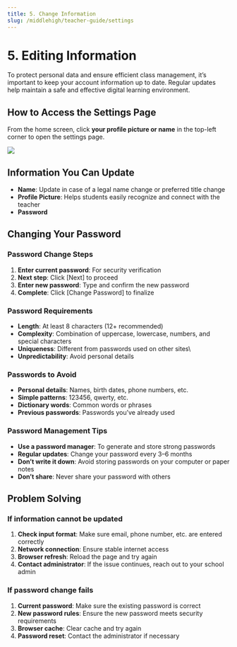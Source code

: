 ```yaml
---
title: 5. Change Information
slug: /middlehigh/teacher-guide/settings
---
```



# 5. Editing Information

To protect personal data and ensure efficient class management, it’s important to keep your account information up to date.
Regular updates help maintain a safe and effective digital learning environment.

## How to Access the Settings Page

From the home screen, click **your profile picture or name** in the top-left corner to open the settings page.

<Image src="/img/en/middlehigh/teacher/10-01.jpg" size="lg" />

## Information You Can Update

- **Name**: Update in case of a legal name change or preferred title change
- **Profile Picture**: Helps students easily recognize and connect with the teacher
- **Password**

## Changing Your Password

### Password Change Steps

1. **Enter current password**: For security verification
2. **Next step**: Click [Next] to proceed
3. **Enter new password**: Type and confirm the new password
4. **Complete**: Click [Change Password] to finalize

### Password Requirements

- **Length**: At least 8 characters (12+ recommended)
- **Complexity**: Combination of uppercase, lowercase, numbers, and special characters
- **Uniqueness**: Different from passwords used on other sites\
- **Unpredictability**: Avoid personal details

### Passwords to Avoid

- **Personal details**: Names, birth dates, phone numbers, etc.
- **Simple patterns**: 123456, qwerty, etc.
- **Dictionary words**: Common words or phrases
- **Previous passwords**: Passwords you’ve already used

### Password Management Tips

- **Use a password manager**: To generate and store strong passwords
- **Regular updates**: Change your password every 3–6 months
- **Don’t write it down**: Avoid storing passwords on your computer or paper notes
- **Don’t share**: Never share your password with others

## Problem Solving

### If information cannot be updated

1. **Check input format**: Make sure email, phone number, etc. are entered correctly
2. **Network connection**: Ensure stable internet access
3. **Browser refresh**: Reload the page and try again
4. **Contact administrator**: If the issue continues, reach out to your school admin

### If password change fails

1. **Current password**: Make sure the existing password is correct
2. **New password rules**: Ensure the new password meets security requirements
3. **Browser cache**: Clear cache and try again
4. **Password reset**: Contact the administrator if necessary
